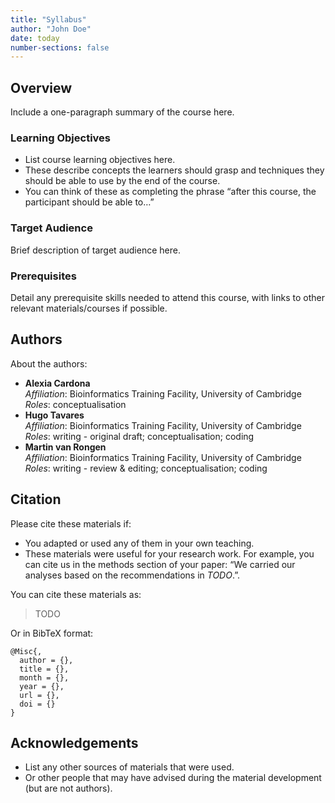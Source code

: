 ```yaml
---
title: "Syllabus"
author: "John Doe"
date: today
number-sections: false
---
```


## Overview 

Include a one-paragraph summary of the course here. 

::: {.callout-tip}
### Learning Objectives

- List course learning objectives here.
- These describe concepts the learners should grasp and techniques they should be able to use by the end of the course.
- You can think of these as completing the phrase "after this course, the participant should be able to..."
:::


### Target Audience

Brief description of target audience here.


### Prerequisites

Detail any prerequisite skills needed to attend this course, with links to other relevant materials/courses if possible.


## Authors
<!-- 
The listing below shows an example of how you can give more details about yourself.
These examples include icons with links to GitHub and Orcid. 
-->

About the authors:

- **Alexia Cardona**
  <a href="https://orcid.org/0000-0002-7877-5565" target="_blank"><i class="fa-brands fa-orcid" style="color:#a6ce39"></i></a> 
  <a href="https://github.com/ac812" target="_blank"><i class="fa-brands fa-github" style="color:#4078c0"></i></a>  
  _Affiliation_: Bioinformatics Training Facility, University of Cambridge  
  _Roles_: conceptualisation
- **Hugo Tavares**
  <a href="https://orcid.org/0000-0001-9373-2726" target="_blank"><i class="fa-brands fa-orcid" style="color:#a6ce39"></i></a> 
  <a href="https://github.com/tavareshugo" target="_blank"><i class="fa-brands fa-github" style="color:#4078c0"></i></a>  
  _Affiliation_: Bioinformatics Training Facility, University of Cambridge  
  _Roles_: writing - original draft; conceptualisation; coding
- **Martin van Rongen**
  <a href="https://github.com/mvanrongen" target="_blank"><i class="fa-brands fa-github" style="color:#4078c0"></i></a>  
  _Affiliation_: Bioinformatics Training Facility, University of Cambridge  
  _Roles_: writing - review & editing; conceptualisation; coding


## Citation

<!-- We can do this at the end -->

Please cite these materials if:

- You adapted or used any of them in your own teaching.
- These materials were useful for your research work. For example, you can cite us in the methods section of your paper: "We carried our analyses based on the recommendations in _TODO_.".

You can cite these materials as:

> TODO

Or in BibTeX format:

```
@Misc{,
  author = {},
  title = {},
  month = {},
  year = {},
  url = {},
  doi = {}
}
```


## Acknowledgements

<!-- if there are no acknowledgements we can delete this section -->

- List any other sources of materials that were used.
- Or other people that may have advised during the material development (but are not authors).